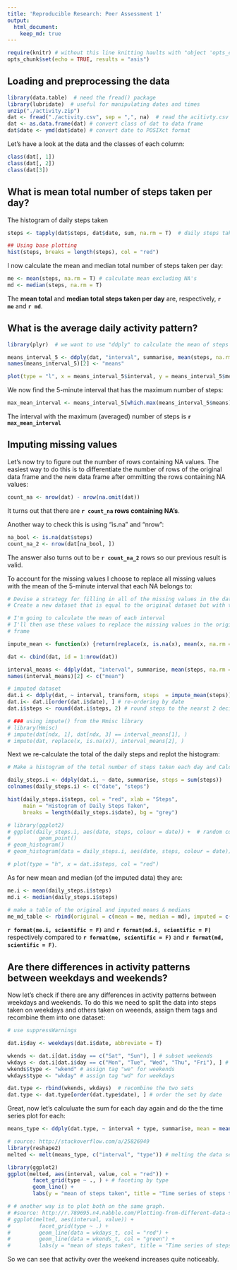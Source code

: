 ```yaml
---
title: 'Reproducible Research: Peer Assessment 1'
output:
  html_document:
    keep_md: true
---
```


```r
require(knitr) # without this line knitting haults with "object 'opts_chunk' not found"
opts_chunk$set(echo = TRUE, results = "asis")
```

## Loading and preprocessing the data

```r
library(data.table)  # need the fread() package
library(lubridate)  # useful for manipulating dates and times
unzip("./activity.zip")
dat <- fread("./activity.csv", sep = ",", na)  # read the acitivty.csv file
dat <- as.data.frame(dat) # convert class of dat to data frame
dat$date <- ymd(dat$date) # convert date to POSIXct format
```

Let's have a look at the data and the classes of each column:

```r
class(dat[, 1])
class(dat[, 2])
class(dat[3])
```

## What is mean total number of steps taken per day?

The histogram of daily steps taken
```r
steps <- tapply(dat$steps, dat$date, sum, na.rm = T)  # daily steps taken

## Using base plotting
hist(steps, breaks = length(steps), col = "red")
```

I now calculate the mean and median total number of steps taken per day:
```r
me <- mean(steps, na.rm = T) # calculate mean excluding NA's
md <- median(steps, na.rm = T)
```
The **mean total** and **median total** **steps taken per day** are, respectively, **`r me`** and **`r md`**.


## What is the average daily activity pattern?

```r
library(plyr)  # we want to use "ddply" to calculate the mean of steps for a specific interval for all days 

means_interval_5 <- ddply(dat, "interval", summarise, mean(steps, na.rm = T))
names(means_interval_5)[2] <- "means"

plot(type = "l", x = means_interval_5$interval, y = means_interval_5$means, xlab = "5 minute intervals", ylab = "mean of steps per interval per day", main = "Time series of number of steps taken", col = "red", lwd = 1.5)
```

We now find the 5-minute interval that has the maximum number of steps:
```r
max_mean_interval <- means_interval_5[which.max(means_interval_5$means), ]$interval
```
The interval with the maximum (averaged) number of steps is **`r max_mean_interval`**

## Imputing missing values

Let's now try to figure out the number of rows containing NA values.
The easiest way to do this is  to differentiate the number of rows of the original data frame and the new data frame after ommitting the rows containing NA values:
```r
count_na <- nrow(dat) - nrow(na.omit(dat))
```
It turns out that there are **`r count_na` rows containing NA's**.

Another way to check this is using "is.na" and "nrow":
```r
na_bool <- is.na(dat$steps)
count_na_2 <- nrow(dat[na_bool, ])
```
The answer also turns out to be **`r count_na_2`** rows so our previous result is valid.

To account for the missing values I choose to replace all missing values with the mean of the 5-minute interval that each NA belongs to:
```r
# Devise a strategy for filling in all of the missing values in the dataset. The strategy does not need to be sophisticated. For example, you could use the mean/median for that day, or the mean for that 5-minute interval, etc.
# Create a new dataset that is equal to the original dataset but with the missing data filled in.

# I'm going to calculate the mean of each interval
# I'll then use these values to replace the missing values in the original data 
# frame

impute_mean <- function(x) {return(replace(x, is.na(x), mean(x, na.rm = TRUE)))}

dat <- cbind(dat, id = 1:nrow(dat))

interval_means <- ddply(dat, "interval", summarise, mean(steps, na.rm = T))
names(interval_means)[2] <- c("mean")

# imputed dataset
dat.i <- ddply(dat, ~ interval, transform, steps  = impute_mean(steps))
dat.i<- dat.i[order(dat.i$date), ] # re-ordering by date
dat.i$steps <- round(dat.i$steps, 2) # round steps to the nearst 2 decimals

# ### using impute() from the Hmisc library
# library(Hmisc)
# impute(dat[ndx, 1], dat[ndx, 3] == interval_means[1], )
# impute(dat, replace(x, is.na(x)), interval_means[2], )

```

Next we re-calculate the total of the daily steps and replot the histogram:
```r
# Make a histogram of the total number of steps taken each day and Calculate and report the mean and median total number of steps taken per day. Do these values differ from the estimates from the first part of the assignment? What is the impact of imputing missing data on the estimates of the total daily number of steps?

daily_steps.i <- ddply(dat.i, ~ date, summarise, steps = sum(steps))
colnames(daily_steps.i) <- c("date", "steps")

hist(daily_steps.i$steps, col = "red", xlab = "Steps", 
     main = "Histogram of Daily Steps Taken", 
     breaks = length(daily_steps.i$date), bg = "grey")

# library(ggplot2)
# ggplot(daily_steps.i, aes(date, steps, colour = date)) +  # random colors would make the plot catchy
#         geom_point()
# geom_histogram()
# geom_histogram(data = daily_steps.i, aes(date, steps, colour = date))

# plot(type = "h", x = dat.i$steps, col = "red")
```

As for new mean and median (of the imputed data) they are:
```r
me.i <- mean(daily_steps.i$steps)
md.i <- median(daily_steps.i$steps)

# make a table of the original and imputed means & medians
me_md_table <- rbind(original = c(mean = me, median = md), imputed = c(me.i, md.i))
```
**`r format(me.i, scientific = F)`** and **`r format(md.i, scientific = F)` ** respectively compared to **`r format(me, scientific = F)`** and **`r format(md, scientific = F)`**.

## Are there differences in activity patterns between weekdays and weekends?
Now let's check if there are any differences in activity patterns between weekdays and weekends.
To do this we need to split the data into steps taken on weekdays and others taken on weeends, assign them tags and recombine them into one dataset:
```r
# use suppressWarnings

dat.i$day <- weekdays(dat.i$date, abbreviate = T)

wkends <- dat.i[dat.i$day == c("Sat", "Sun"), ] # subset weekends
wkdays <- dat.i[dat.i$day == c("Mon", "Tue", "Wed", "Thu", "Fri"), ] # subset weekdays
wkends$type <- "wkend" # assign tag "we" for weekends
wkdays$type <- "wkday" # assign tag "wd" for weekdays

dat.type <- rbind(wkends, wkdays)  # recombine the two sets
dat.type <- dat.type[order(dat.type$date), ] # order the set by date
```

Great, now let's calculuate the sum for each day again and do the the time series plot for each:
```r
means_type <- ddply(dat.type, ~ interval + type, summarise, mean = mean(steps))

# source: http://stackoverflow.com/a/25826949
library(reshape2)
melted <- melt(means_type, c("interval", "type")) # melting the data set by interval and type

library(ggplot2)
ggplot(melted, aes(interval, value, col = "red")) +
        facet_grid(type ~ ., ) + # faceting by type
        geom_line() + 
        labs(y = "mean of steps taken", title = "Time series of steps taken on weekdays and weekends")

# # another way is to plot both on the same graph.
# #source: http://r.789695.n4.nabble.com/Plotting-from-different-data-sources-on-the-same-plot-with-ggplot2-td835473.html
# ggplot(melted, aes(interval, value)) +
#         facet_grid(type ~ .) + 
#         geom_line(data = wkdays_t, col = "red") + 
#         geom_line(data = wkends_t, col = "green") + 
#         labs(y = "mean of steps taken", title = "Time series of steps taken on weekdays and weekends")
```

So we can see that activity over the weekend increases quite noticeably.